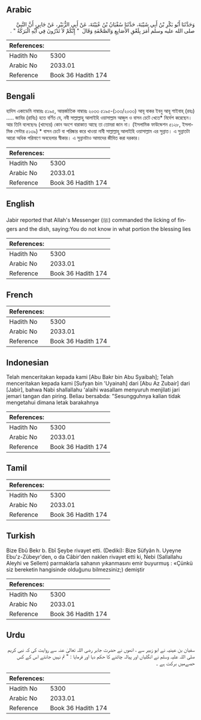 ## Arabic


<div dir="rtl" lang="ar" style={{fontSize:'larger',backgroundColor:'#f8f9fa',padding:20}}>
وَحَدَّثَنَا أَبُو بَكْرِ بْنُ أَبِي شَيْبَةَ، حَدَّثَنَا سُفْيَانُ بْنُ عُيَيْنَةَ، عَنْ أَبِي الزُّبَيْرِ، عَنْ جَابِرٍ، أَنَّ النَّبِيَّ صلى الله عليه وسلم أَمَرَ بِلَعْقِ الأَصَابِعِ وَالصَّحْفَةِ وَقَالَ ‏ "‏ إِنَّكُمْ لاَ تَدْرُونَ فِي أَيِّهِ الْبَرَكَةُ ‏"‏ ‏.‏
</div>
<div style={{backgroundColor:'#f8f9fa',padding:20, marginBottom: 10}}><table> <thead> <tr> <th>References:</th> <th></th> </tr> </thead> <tbody><tr><td>Hadith No</td><td>5300</td></tr><tr><td>Arabic No</td><td>2033.01</td></tr><tr><td>Reference</td><td>Book 36 Hadith 174</td></tr></tbody></table></div>

## Bengali


<div dir="ltr" lang="bn" style={{fontSize:'larger',backgroundColor:'#f8f9fa',padding:20}}>
হাদিস একাডেমি নাম্বারঃ ৫১৯৫, আন্তর্জাতিক নাম্বারঃ ২০৩৩ ৫১৯৫-(১৩৩/২০৩৩) আবূ বাকর ইবনু আবূ শাইবাহ্ (রহঃ) ..... জাবির (রাযিঃ) হতে বর্ণিত যে, নবী সাল্লাল্লাহু আলাইহি ওয়াসাল্লাম আজুল ও বাসন চেটে খেতে* নির্দেশ করেছেন। আর তিনি বলেছেনঃ (খাদ্যের) কোন অংশে বারাকাত আছে তা তোমরা জান না। (ইসলামিক ফাউন্ডেশন ৫১২৮, ইসলামিক সেন্টার ৫১৩৯) * বাসন চেটে বা পরিষ্কার করে খাওয়া নাবী সাল্লাল্লাহু আলাইহি ওয়াসাল্লাম এর সুন্নাত। এ সুন্নাতটা আরো অধিক পরিমাণে অবহেলার স্বীকার। এ সুন্নানটাও আমাদের জীবিত করা দরকার।
</div>
<div style={{backgroundColor:'#f8f9fa',padding:20, marginBottom: 10}}><table> <thead> <tr> <th>References:</th> <th></th> </tr> </thead> <tbody><tr><td>Hadith No</td><td>5300</td></tr><tr><td>Arabic No</td><td>2033.01</td></tr><tr><td>Reference</td><td>Book 36 Hadith 174</td></tr></tbody></table></div>

## English


<div dir="ltr" lang="en" style={{fontSize:'larger',backgroundColor:'#f8f9fa',padding:20}}>
Jabir reported that Allah's Messenger (ﷺ) commanded the licking of fingers and the dish, saying:You do not know in what portion the blessing lies
</div>
<div style={{backgroundColor:'#f8f9fa',padding:20, marginBottom: 10}}><table> <thead> <tr> <th>References:</th> <th></th> </tr> </thead> <tbody><tr><td>Hadith No</td><td>5300</td></tr><tr><td>Arabic No</td><td>2033.01</td></tr><tr><td>Reference</td><td>Book 36 Hadith 174</td></tr></tbody></table></div>

## French


<div dir="ltr" lang="fr" style={{fontSize:'larger',backgroundColor:'#f8f9fa',padding:20}}>

</div>
<div style={{backgroundColor:'#f8f9fa',padding:20, marginBottom: 10}}><table> <thead> <tr> <th>References:</th> <th></th> </tr> </thead> <tbody><tr><td>Hadith No</td><td>5300</td></tr><tr><td>Arabic No</td><td>2033.01</td></tr><tr><td>Reference</td><td>Book 36 Hadith 174</td></tr></tbody></table></div>

## Indonesian


<div dir="ltr" lang="id" style={{fontSize:'larger',backgroundColor:'#f8f9fa',padding:20}}>
Telah menceritakan kepada kami [Abu Bakr bin Abu Syaibah]; Telah menceritakan kepada kami [Sufyan bin 'Uyainah] dari [Abu Az Zubair] dari [Jabir], bahwa Nabi shallallahu 'alaihi wasallam menyuruh menjilati jari jemari tangan dan piring. Beliau bersabda: "Sesungguhnya kalian tidak mengetahui dimana letak barakahnya
</div>
<div style={{backgroundColor:'#f8f9fa',padding:20, marginBottom: 10}}><table> <thead> <tr> <th>References:</th> <th></th> </tr> </thead> <tbody><tr><td>Hadith No</td><td>5300</td></tr><tr><td>Arabic No</td><td>2033.01</td></tr><tr><td>Reference</td><td>Book 36 Hadith 174</td></tr></tbody></table></div>

## Tamil


<div dir="ltr" lang="ta" style={{fontSize:'larger',backgroundColor:'#f8f9fa',padding:20}}>

</div>
<div style={{backgroundColor:'#f8f9fa',padding:20, marginBottom: 10}}><table> <thead> <tr> <th>References:</th> <th></th> </tr> </thead> <tbody><tr><td>Hadith No</td><td>5300</td></tr><tr><td>Arabic No</td><td>2033.01</td></tr><tr><td>Reference</td><td>Book 36 Hadith 174</td></tr></tbody></table></div>

## Turkish


<div dir="ltr" lang="tr" style={{fontSize:'larger',backgroundColor:'#f8f9fa',padding:20}}>
Bize Ebû Bekr b. Ebî Şeybe rivayet etti. (Dediki): Bize Süfyân h. Uyeyne Ebu'z-Zübeyr'den, o da Câbir'den naklen rivayet etti ki, Nebi (Sallallahu Aleyhi ve Sellem) parmaklarla sahanın yıkanmasını emir buyurmuş : «Çünkü siz bereketin hangisinde olduğunu bilmezsiniz;) demiştir
</div>
<div style={{backgroundColor:'#f8f9fa',padding:20, marginBottom: 10}}><table> <thead> <tr> <th>References:</th> <th></th> </tr> </thead> <tbody><tr><td>Hadith No</td><td>5300</td></tr><tr><td>Arabic No</td><td>2033.01</td></tr><tr><td>Reference</td><td>Book 36 Hadith 174</td></tr></tbody></table></div>

## Urdu


<div dir="rtl" lang="ur" style={{fontSize:'larger',backgroundColor:'#f8f9fa',padding:20}}>
سفیان بن عینیہ نے ابو زبیر سے ، انھوں نے حضرت جابر رضی اللہ تعالیٰ عنہ سے روایت کی کہ نبی کریم صلی اللہ علیہ وسلم نے انگلیاں اور پیالہ چاٹنے کا حکم دیا اور فرمایا : " تم نہیں جانتے اس کے کس حصےمیں برکت ہے ۔
</div>
<div style={{backgroundColor:'#f8f9fa',padding:20, marginBottom: 10}}><table> <thead> <tr> <th>References:</th> <th></th> </tr> </thead> <tbody><tr><td>Hadith No</td><td>5300</td></tr><tr><td>Arabic No</td><td>2033.01</td></tr><tr><td>Reference</td><td>Book 36 Hadith 174</td></tr></tbody></table></div>